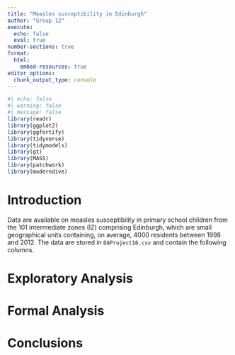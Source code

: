 ```yaml
---
title: "Measles susceptibility in Edinburgh"
author: "Group 12"
execute: 
  echo: false
  eval: true
number-sections: true
format:
  html:
    embed-resources: true
editor_options: 
  chunk_output_type: console
---
```


```r
#| echo: false
#| warning: false
#| message: false
library(readr)
library(ggplot2)
library(ggfortify)
library(tidyverse)
library(tidymodels)
library(gt)
library(MASS)
library(patchwork)
library(moderndive)
```

# Introduction {#sec-intro}

Data are available on measles susceptibility in primary school children from the 101 intermediate zones (IZ) comprising Edinburgh, which are small geographical units containing, on average, 4000 residents between 1998 and 2012. The data are stored in `DAProject16.csv` and contain the following columns.

# Exploratory Analysis {#sec-EA}

# Formal Analysis {#sec-FA}

# Conclusions {#sec-con}
